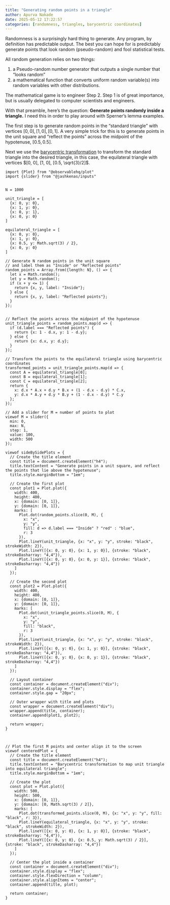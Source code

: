 ```yaml
---
title: "Generating random points in a triangle"
author: Apurva Nakade
date: 2025-05-12 17:22:57
categories: [randomness, triangles, barycentric coordinates]
---
```


Randomness is a surprisingly hard thing to generate. Any program, by definition has predictable output. The best you can hope for is predictably generate points that look random (pseudo-random) and fool statistical tests. 

All random generation relies on two things:

1. a Pseudo-random number generator that outputs a single number that "looks random"
2. a mathematical function that converts uniform random variable(s) into random variables with other distributions. 

The mathematical game is to engineer Step 2. Step 1 is of great importance, but is usually delegated to computer scientists and engineers.

With that preamble, here's the question: **Generate points randomly inside a triangle.** I need this in order to play around with Sperner's lemma examples. 

The first step is to generate random points in the "standard triangle" with vertices $[0, 0], [1, 0], [0, 1]$. A very simple trick for this is to generate points in the unit square and "reflect the points" across the midpoint of the hypotenuse, $[0.5, 0.5]$.


Next we use the [barycentric transformation](9998%20barycentric%20coordinates.qmd) to transform the standard triangle into the desired triangle, in this case, the equilateral triangle with vertices $[0, 0], [1, 0], [0.5, \sqrt{3}/2]$.


```ojs
import {Plot} from "@observablehq/plot"
import {slider} from "@jashkenas/inputs"


N = 1000

unit_triangle = [
  {x: 0, y: 0},
  {x: 1, y: 0},
  {x: 0, y: 1},
  {x: 0, y: 0}
]

equilateral_triangle = [
  {x: 0, y: 0},
  {x: 1, y: 0},
  {x: 0.5, y: Math.sqrt(3) / 2},
  {x: 0, y: 0}
]

// Generate N random points in the unit square
// and label them as "Inside" or "Reflected points"
random_points = Array.from({length: N}, () => {
  let x = Math.random();
  let y = Math.random();
  if (x + y <= 1) {
    return {x, y, label: "Inside"};
  } else {
    return {x, y, label: "Reflected points"};
  }
});


// Reflect the points across the midpoint of the hypotenuse
unit_triangle_points = random_points.map(d => {
  if (d.label === "Reflected points") {
    return {x: 1 - d.x, y: 1 - d.y};
  } else {
    return {x: d.x, y: d.y};
  }
});

// Transform the points to the equilateral triangle using barycentric coordinates
transformed_points = unit_triangle_points.map(d => {
  const A = equilateral_triangle[0];
  const B = equilateral_triangle[1];
  const C = equilateral_triangle[2];
  return {
    x: d.x * A.x + d.y * B.x + (1 - d.x - d.y) * C.x,
    y: d.x * A.y + d.y * B.y + (1 - d.x - d.y) * C.y
  };
});

```

```ojs
// Add a slider for M = number of points to plot
viewof M = slider({
  min: 0,
  max: N,
  step: 1,
  value: 100,
  width: 500
});
```

```ojs
viewof sideBySidePlots = {
  // Create the title element
  const title = document.createElement("h4");
  title.textContent = "Generate points in a unit square, and reflect the points that lie above the hypotenuse";
  title.style.marginBottom = "1em";

  // Create the first plot
  const plot1 = Plot.plot({
    width: 400,
    height: 400,
    x: {domain: [0, 1]},
    y: {domain: [0, 1]},
    marks: [
      Plot.dot(random_points.slice(0, M), {
        x: "x",
        y: "y",
        fill: d => d.label === "Inside" ? "red" : "blue",
        r: 3
      }),
      Plot.lineY(unit_triangle, {x: "x", y: "y", stroke: "black", strokeWidth: 2}),
      Plot.lineY([{x: 0, y: 0}, {x: 1, y: 0}], {stroke: "black", strokeDasharray: "4,4"}),
      Plot.lineY([{x: 0, y: 0}, {x: 0, y: 1}], {stroke: "black", strokeDasharray: "4,4"})
    ]
  });

  // Create the second plot
  const plot2 = Plot.plot({
    width: 400,
    height: 400,
    x: {domain: [0, 1]},
    y: {domain: [0, 1]},
    marks: [
      Plot.dot(unit_triangle_points.slice(0, M), {
        x: "x",
        y: "y",
        fill: "black",
        r: 3
      }),
      Plot.lineY(unit_triangle, {x: "x", y: "y", stroke: "black", strokeWidth: 2}),
      Plot.lineY([{x: 0, y: 0}, {x: 1, y: 0}], {stroke: "black", strokeDasharray: "4,4"}),
      Plot.lineY([{x: 0, y: 0}, {x: 0, y: 1}], {stroke: "black", strokeDasharray: "4,4"})
    ]
  });

  // Layout container
  const container = document.createElement("div");
  container.style.display = "flex";
  container.style.gap = "20px";

  // Outer wrapper with title and plots
  const wrapper = document.createElement("div");
  wrapper.append(title, container);
  container.append(plot1, plot2);

  return wrapper;
}



```

```ojs

// Plot the first M points and center align it to the screen
viewof centeredPlot = {
  // Create the title element
  const title = document.createElement("h4");
  title.textContent = "Barycentric transformation to map unit triangle into equilateral triangle";
  title.style.marginBottom = "1em";

  // Create the plot
  const plot = Plot.plot({
    width: 500,
    height: 500,
    x: {domain: [0, 1]},
    y: {domain: [0, Math.sqrt(3) / 2]},
    marks: [
      Plot.dot(transformed_points.slice(0, M), {x: "x", y: "y", fill: "black", r: 3}),
      Plot.lineY(equilateral_triangle, {x: "x", y: "y", stroke: "black", strokeWidth: 2}),
      Plot.lineY([{x: 0, y: 0}, {x: 1, y: 0}], {stroke: "black", strokeDasharray: "4,4"}),
      Plot.lineY([{x: 0, y: 0}, {x: 0.5, y: Math.sqrt(3) / 2}], {stroke: "black", strokeDasharray: "4,4"})
    ]
  });

  // Center the plot inside a container
  const container = document.createElement("div");
  container.style.display = "flex";
  container.style.flexDirection = "column";
  container.style.alignItems = "center";
  container.append(title, plot);

  return container;
}

```

